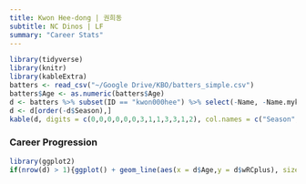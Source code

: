 ```yaml
---
title: Kwon Hee-dong | 권희동
subtitle: NC Dinos | LF
summary: "Career Stats"
---
```

```r
library(tidyverse)
library(knitr)
library(kableExtra)
batters <- read_csv("~/Google Drive/KBO/batters_simple.csv")
batters$Age <- as.numeric(batters$Age)
d <- batters %>% subset(ID == "kwon000hee") %>% select(-Name, -Name.mykbo, -KName, -Position, -ID)
d <- d[order(-d$Season),]
kable(d, digits = c(0,0,0,0,0,0,3,1,1,3,3,1,2), col.names = c("Season","Team","Age","G","PA","HR","OPS","BB%","SO%","ISO","BABIP","wRC+","WAR")) %>% kable_styling(bootstrap_options = c("striped", "hover"), fixed_thead = T)
```
### Career Progression
```r
library(ggplot2)
if(nrow(d) > 1){ggplot() + geom_line(aes(x = d$Age,y = d$wRCplus), size = 2, color = "#0f1b34") + theme_minimal() + labs(x = "Age", y = "wRC+")}
```
